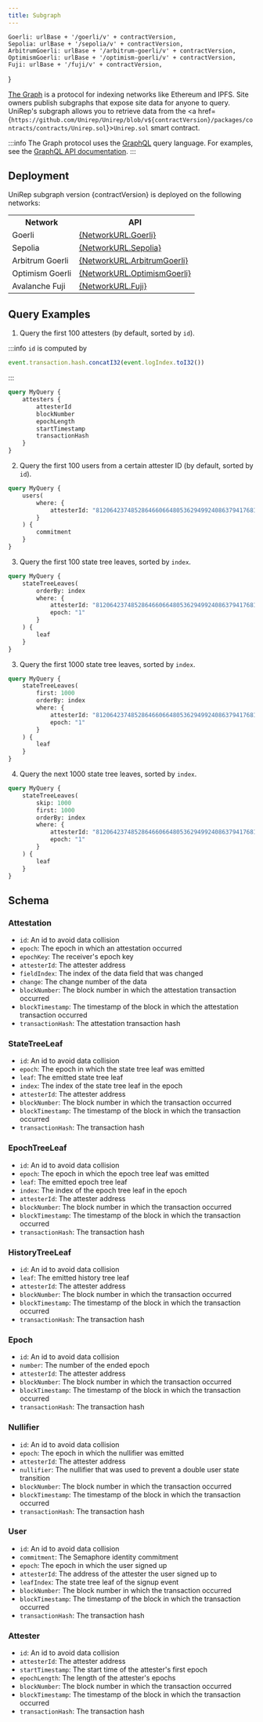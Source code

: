 ```yaml
---
title: Subgraph
---
```


    Goerli: urlBase + '/goerli/v' + contractVersion,
    Sepolia: urlBase + '/sepolia/v' + contractVersion,
    ArbitrumGoerli: urlBase + '/arbitrum-goerli/v' + contractVersion,
    OptimismGoerli: urlBase + '/optimism-goerli/v' + contractVersion,
    Fuji: urlBase + '/fuji/v' + contractVersion,
}

[The Graph](https://thegraph.com/) is a protocol for indexing networks like Ethereum and IPFS. Site owners publish subgraphs that expose site data for anyone to query. UniRep's subgraph allows you to retrieve data from the <a href={`https://github.com/Unirep/Unirep/blob/v${contractVersion}/packages/contracts/contracts/Unirep.sol`}>`Unirep.sol`</a> smart contract.

:::info
The Graph protocol uses the [GraphQL](https://graphql.org/) query language. For examples, see the [GraphQL API documentation](https://thegraph.com/docs/en/querying/graphql-api/).
:::

## Deployment

<p>
    UniRep subgraph version {contractVersion} is deployed on the following
    networks:
</p>

<table>
    <tr>
        <th>Network</th>
        <th>API</th>
    </tr>
    <tr>
        <td>Goerli</td>
        <td>
            <a href={`${NetworkURL.Goerli}`}>{NetworkURL.Goerli}</a>
        </td>
    </tr>
    <tr>
        <td>Sepolia</td>
        <td>
            <a href={`${NetworkURL.Sepolia}`}>{NetworkURL.Sepolia}</a>
        </td>
    </tr>
    <tr>
        <td>Arbitrum Goerli</td>
        <td>
            <a href={`${NetworkURL.ArbitrumGoerli}`}>
                {NetworkURL.ArbitrumGoerli}
            </a>
        </td>
    </tr>
    <tr>
        <td>Optimism Goerli</td>
        <td>
            <a href={`${NetworkURL.OptimismGoerli}`}>
                {NetworkURL.OptimismGoerli}
            </a>
        </td>
    </tr>
    <tr>
        <td>Avalanche Fuji</td>
        <td>
            <a href={`${NetworkURL.Fuji}`}>{NetworkURL.Fuji}</a>
        </td>
    </tr>
</table>

## Query Examples

1. Query the first 100 attesters (by default, sorted by `id`).

:::info
`id` is computed by

```ts
event.transaction.hash.concatI32(event.logIndex.toI32())
```

:::

```graphql
query MyQuery {
    attesters {
        attesterId
        blockNumber
        epochLength
        startTimestamp
        transactionHash
    }
}
```

2. Query the first 100 users from a certain attester ID (by default, sorted by `id`).

```graphql
query MyQuery {
    users(
        where: {
            attesterId: "812064237485286466066480536294992408637941768146"
        }
    ) {
        commitment
    }
}
```

3. Query the first 100 state tree leaves, sorted by `index`.

```graphql
query MyQuery {
    stateTreeLeaves(
        orderBy: index
        where: {
            attesterId: "812064237485286466066480536294992408637941768146"
            epoch: "1"
        }
    ) {
        leaf
    }
}
```

3. Query the first 1000 state tree leaves, sorted by `index`.

```graphql
query MyQuery {
    stateTreeLeaves(
        first: 1000
        orderBy: index
        where: {
            attesterId: "812064237485286466066480536294992408637941768146"
            epoch: "1"
        }
    ) {
        leaf
    }
}
```

4. Query the next 1000 state tree leaves, sorted by `index`.

```graphql
query MyQuery {
    stateTreeLeaves(
        skip: 1000
        first: 1000
        orderBy: index
        where: {
            attesterId: "812064237485286466066480536294992408637941768146"
            epoch: "1"
        }
    ) {
        leaf
    }
}
```

## Schema

### Attestation

-   `id`: An id to avoid data collision
-   `epoch`: The epoch in which an attestation occurred
-   `epochKey`: The receiver's epoch key
-   `attesterId`: The attester address
-   `fieldIndex`: The index of the data field that was changed
-   `change`: The change number of the data
-   `blockNumber`: The block number in which the attestation transaction occurred
-   `blockTimestamp`: The timestamp of the block in which the attestation transaction occurred
-   `transactionHash`: The attestation transaction hash

### StateTreeLeaf

-   `id`: An id to avoid data collision
-   `epoch`: The epoch in which the state tree leaf was emitted
-   `leaf`: The emitted state tree leaf
-   `index`: The index of the state tree leaf in the epoch
-   `attesterId`: The attester address
-   `blockNumber`: The block number in which the transaction occurred
-   `blockTimestamp`: The timestamp of the block in which the transaction occurred
-   `transactionHash`: The transaction hash

### EpochTreeLeaf

-   `id`: An id to avoid data collision
-   `epoch`: The epoch in which the epoch tree leaf was emitted
-   `leaf`: The emitted epoch tree leaf
-   `index`: The index of the epoch tree leaf in the epoch
-   `attesterId`: The attester address
-   `blockNumber`: The block number in which the transaction occurred
-   `blockTimestamp`: The timestamp of the block in which the transaction occurred
-   `transactionHash`: The transaction hash

### HistoryTreeLeaf

-   `id`: An id to avoid data collision
-   `leaf`: The emitted history tree leaf
-   `attesterId`: The attester address
-   `blockNumber`: The block number in which the transaction occurred
-   `blockTimestamp`: The timestamp of the block in which the transaction occurred
-   `transactionHash`: The transaction hash

### Epoch

-   `id`: An id to avoid data collision
-   `number`: The number of the ended epoch
-   `attesterId`: The attester address
-   `blockNumber`: The block number in which the transaction occurred
-   `blockTimestamp`: The timestamp of the block in which the transaction occurred
-   `transactionHash`: The transaction hash

### Nullifier

-   `id`: An id to avoid data collision
-   `epoch`: The epoch in which the nullifier was emitted
-   `attesterId`: The attester address
-   `nullifier`: The nullifier that was used to prevent a double user state transition
-   `blockNumber`: The block number in which the transaction occurred
-   `blockTimestamp`: The timestamp of the block in which the transaction occurred
-   `transactionHash`: The transaction hash

### User

-   `id`: An id to avoid data collision
-   `commitment`: The Semaphore identity commitment
-   `epoch`: The epoch in which the user signed up
-   `attesterId`: The address of the attester the user signed up to
-   `leafIndex`: The state tree leaf of the signup event
-   `blockNumber`: The block number in which the transaction occurred
-   `blockTimestamp`: The timestamp of the block in which the transaction occurred
-   `transactionHash`: The transaction hash

### Attester

-   `id`: An id to avoid data collision
-   `attesterId`: The attester address
-   `startTimestamp`: The start time of the attester's first epoch
-   `epochLength`: The length of the attester's epochs
-   `blockNumber`: The block number in which the transaction occurred
-   `blockTimestamp`: The timestamp of the block in which the transaction occurred
-   `transactionHash`: The transaction hash
